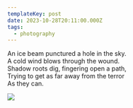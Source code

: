 ```yaml
---
templateKey: post
date: 2023-10-28T20:11:00.000Z
tags:
  - photography
---
```

An ice beam punctured a hole in the sky.<br/>
A cold wind blows through the wound.<br/>
Shadow roots dig, fingering open a path,<br/>
Trying to get as far away from the terror<br/>
As they can.

![](../../assets/photos/20231028-IMG_7672.jpg)